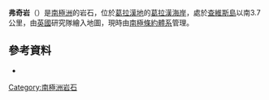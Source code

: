 {{coord|65|34|S|64|34|W|display=title}}

'''弗奇岩'''（{{lang-en|Verge Rocks}}）是[[南極洲|南極洲]]的岩石，位於[[葛拉漢地|葛拉漢地]]的[[葛拉漢海岸|葛拉漢海岸]]，處於[[查維斯島_(葛拉漢地)|查維斯島]]以南3.7公里，由[[英國|英國]]研究隊繪入地圖，現時由[[南極條約體系|南極條約體系]]管理。

==參考資料==
* {{usgs-gazetteer}}

{{DEFAULTSORT:Verge Rocks}}
[[Category:南極洲岩石|Category:南極洲岩石]]


{{GrahamCoast-geo-stub}}